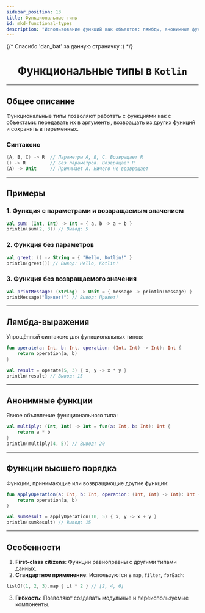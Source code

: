 ```yaml
---
sidebar_position: 13
title: Функциональные типы
id: mkd-functional-types
description: "Использование функций как объектов: лямбды, анонимные функции и высший порядок."
---
```


{/* Спасибо 'dan_bat' за данную страничку :) */}

<div align="center">

# Функциональные типы в `Kotlin`

---

</div>

## Общее описание

Функциональные типы позволяют работать с функциями как с объектами: передавать их в аргументы, возвращать из других функций и сохранять в переменных.

### Синтаксис

```kotlin
(A, B, C) -> R  // Параметры A, B, C. Возвращает R
() -> R         // Без параметров. Возвращает R
(A) -> Unit     // Принимает A. Ничего не возвращает
```

---

## Примеры

### 1. Функция с параметрами и возвращаемым значением

```kotlin
val sum: (Int, Int) -> Int = { a, b -> a + b }
println(sum(2, 3)) // Вывод: 5
```

### 2. Функция без параметров

```kotlin
val greet: () -> String = { "Hello, Kotlin!" }
println(greet()) // Вывод: Hello, Kotlin!
```

### 3. Функция без возвращаемого значения

```kotlin
val printMessage: (String) -> Unit = { message -> println(message) }
printMessage("Привет!") // Вывод: Привет!
```

---

## Лямбда-выражения

Упрощённый синтаксис для функциональных типов:

```kotlin
fun operate(a: Int, b: Int, operation: (Int, Int) -> Int): Int {
    return operation(a, b)
}

val result = operate(5, 3) { x, y -> x * y }
println(result) // Вывод: 15
```

---

## Анонимные функции

Явное объявление функционального типа:

```kotlin
val multiply: (Int, Int) -> Int = fun(a: Int, b: Int): Int {
    return a * b
}
println(multiply(4, 5)) // Вывод: 20
```

---

## Функции высшего порядка

Функции, принимающие или возвращающие другие функции:

```kotlin
fun applyOperation(a: Int, b: Int, operation: (Int, Int) -> Int): Int {
    return operation(a, b)
}

val sumResult = applyOperation(10, 5) { x, y -> x + y }
println(sumResult) // Вывод: 15
```

---

## Особенности

1. **First-class citizens**: Функции равноправны с другими типами данных.
2. **Стандартное применение**: Используются в `map`, `filter`, `forEach`:

```kotlin
listOf(1, 2, 3).map { it * 2 } // [2, 4, 6]
```

3. **Гибкость**: Позволяют создавать модульные и переиспользуемые компоненты.
